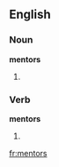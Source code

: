 ==English==

===Noun===
'''mentors'''

#{{plural of|[[mentor]]}}

===Verb===
'''mentors'''

# {{third-person singular of|[[mentor]]}}

[[fr:mentors]]